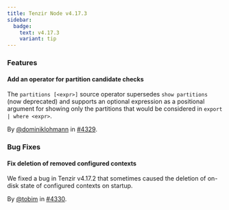 ```yaml
---
title: Tenzir Node v4.17.3
sidebar:
  badge:
    text: v4.17.3
    variant: tip
---
```


### Features

#### Add an operator for partition candidate checks

The `partitions [<expr>]` source operator supersedes `show partitions` (now
deprecated) and supports an optional expression as a positional argument for
showing only the partitions that would be considered in `export | where <expr>`.

By [@dominiklohmann](https://github.com/dominiklohmann) in [#4329](https://github.com/tenzir/tenzir/pull/4329).

### Bug Fixes

#### Fix deletion of removed configured contexts

We fixed a bug in Tenzir v4.17.2 that sometimes caused the deletion of on-disk
state of configured contexts on startup.

By [@tobim](https://github.com/tobim) in [#4330](https://github.com/tenzir/tenzir/pull/4330).
